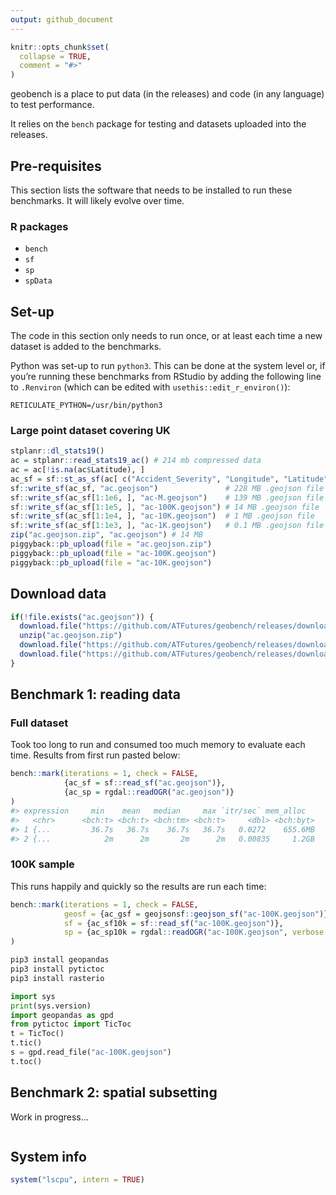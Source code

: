 ```yaml
---
output: github_document
---
```


<!-- README.md is generated from README.Rmd. Please edit that file -->

```r
knitr::opts_chunk$set(
  collapse = TRUE,
  comment = "#>"
)
```

geobench is a place to put data (in the releases) and code (in any language) to test performance.

It relies on the `bench` package for testing and datasets uploaded into the releases.

## Pre-requisites

This section lists the software that needs to be installed to run these benchmarks.
It will likely evolve over time.

### R packages

- `bench`
- `sf`
- `sp`
- `spData`

## Set-up

The code in this section only needs to run once, or at least each time a new dataset is added to the benchmarks.

Python was set-up to run `python3`.
This can be done at the system level or, if you're running these benchmarks from RStudio by adding the following line to `.Renviron` (which can be edited with `usethis::edit_r_environ()`):

```
RETICULATE_PYTHON=/usr/bin/python3
```


### Large point dataset covering UK

```r
stplanr::dl_stats19()
ac = stplanr::read_stats19_ac() # 214 mb compressed data
ac = ac[!is.na(ac$Latitude), ]
ac_sf = sf::st_as_sf(ac[ c("Accident_Severity", "Longitude", "Latitude")], coords = c("Longitude", "Latitude"))
sf::write_sf(ac_sf, "ac.geojson")               # 228 MB .geojson file
sf::write_sf(ac_sf[1:1e6, ], "ac-M.geojson")    # 139 MB .geojson file
sf::write_sf(ac_sf[1:1e5, ], "ac-100K.geojson") # 14 MB .geojson file
sf::write_sf(ac_sf[1:1e4, ], "ac-10K.geojson")  # 1 MB .geojson file
sf::write_sf(ac_sf[1:1e3, ], "ac-1K.geojson")   # 0.1 MB .geojson file
zip("ac.geojson.zip", "ac.geojson") # 14 MB
piggyback::pb_upload(file = "ac.geojson.zip")
piggyback::pb_upload(file = "ac-100K.geojson")
piggyback::pb_upload(file = "ac-10K.geojson")
```

## Download data

```r
if(!file.exists("ac.geojson")) {
  download.file("https://github.com/ATFutures/geobench/releases/download/0.0.1/ac.geojson.zip", "ac.geojson.zip")
  unzip("ac.geojson.zip")
  download.file("https://github.com/ATFutures/geobench/releases/download/0.0.1/ac-100k.geojson", "ac-100k.geojson")
  download.file("https://github.com/ATFutures/geobench/releases/download/0.0.1/ac-10k.geojson", "ac-10k.geojson")
}
```

## Benchmark 1: reading data

### Full dataset

Took too long to run and consumed too much memory to evaluate each time.
Results from first run pasted below:

```r
bench::mark(iterations = 1, check = FALSE,
            {ac_sf = sf::read_sf("ac.geojson")},
            {ac_sp = rgdal::readOGR("ac.geojson")}
)
#> expression     min    mean   median     max `itr/sec` mem_alloc  
#>   <chr>      <bch:t> <bch:t> <bch:tm> <bch:t>     <dbl> <bch:byt>       
#> 1 {...         36.7s   36.7s    36.7s   36.7s   0.0272    655.6MB 
#> 2 {...            2m      2m       2m      2m   0.00835     1.2GB 
```

### 100K sample

This runs happily and quickly so the results are run each time:

```r
bench::mark(iterations = 1, check = FALSE,
            geosf = {ac_gsf = geojsonsf::geojson_sf("ac-100K.geojson")},
            sf = {ac_sf10k = sf::read_sf("ac-100K.geojson")},
            sp = {ac_sp10k = rgdal::readOGR("ac-100K.geojson", verbose = F)}
)
```

```r
pip3 install geopandas
pip3 install pytictoc
pip3 install rasterio
```


```python
import sys
print(sys.version)
import geopandas as gpd
from pytictoc import TicToc
t = TicToc()
t.tic()
s = gpd.read_file("ac-100K.geojson")
t.toc()
```

## Benchmark 2: spatial subsetting

Work in progress...

```r
```

## System info

```r
system("lscpu", intern = TRUE)
```


